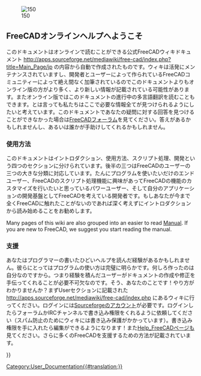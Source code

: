 <languages/>
{{Docnav/ja
|
|[[About_FreeCAD/ja|FreeCADについて]]
}}

[[Image:Crystal_Clear_app_tutorials.png|right|150]]

<span id="Welcome_to_the_FreeCAD_on-line_help"></span>
== FreeCADオンラインヘルプへようこそ ==

<div class="mw-translate-fuzzy">
このドキュメントはオンラインで読むことができる公式FreeCADウィキドキュメント http://apps.sourceforge.net/mediawiki/free-cad/index.php?title=Main_Page/jp の内容から自動で作成されたものです。ウィキは活発にメンテナンスされていますし、開発者とユーザーによって作られているFreeCADコミュニティーによって絶え間なく加筆されているのでこのドキュメントよりもオンライン版の方がより多く、より新しい情報が記載されている可能性があります。またオンライン版ではこのドキュメントの進行中の多言語翻訳を読むこともできます。とは言っても私たちはここで必要な情報全てが見つけられるようにしたいと考えています。このドキュメントであなたの疑問に対する回答を見つけることができなかった場合は[http://forum.freecadweb.org/index.php FreeCADフォーラム]を見てください。答えがあるかもしれませんし、あるいは誰かが手助けしてくれるかもしれません。
</div>

<span id="How_to_use"></span>
=== 使用方法 ===

<div class="mw-translate-fuzzy">
このドキュメントはイントロダクション、使用方法、スクリプト処理、開発という四つのセクションに分けられています。後半の三つはFreeCADのユーザーの三つの大きな分類に対応しています。たんにプログラムを使いたいだけのエンドユーザー、FreeCADのスクリプト処理機能に興味があってFreeCADの機能のカスタマイズを行いたいと思っているパワーユーザー、そして自分のアプリケーションの開発基盤としてFreeCADを考えている開発者です。もしあなたが今まで全くFreeCADに触れたことがないのであれば深く考えずにイントロダクションから読み始めることをお勧めします。
</div>

<div lang="en" dir="ltr" class="mw-content-ltr">
Many pages of this wiki are also grouped into an easier to read [[Manual|Manual]]. If you are new to FreeCAD, we suggest you start reading the manual.
</div>

<span id="Contribute"></span>
=== 支援 ===

<div class="mw-translate-fuzzy">
あなたはプログラマーの書いたひどいヘルプを読んだ経験があるかもしれません。彼らにとってはプログラムの使い方は完璧に明らかです。何しろ作ったのは自分なのですから。つまり経験を積んだユーザーがドキュメントの作成や修正を手伝ってくれることが必要不可欠なのです。そう、あなたのことです！やり方がわかりませんか？まずUserセクションに記載された http://apps.sourceforge.net/mediawiki/free-cad/index.php にあるウィキに行ってください。ログインには[http://sourceforge.net/ Sourceforgeのアカウント]が必要です。ログインしたらフォーラムかIRCチャンネルで書き込み権限をくれるように依頼してください（スパム防止のためにウィキには書き込み保護がかかっています）。書き込み権限を手に入れたら編集ができるようになります！また[[Help_FreeCAD/jp|Help_FreeCAD]]ページも見てください。さらに多くのFreeCADを支援するための方法が記載されています。
</div>

{{Docnav/ja
|
|[[About_FreeCAD/ja|FreeCADについて]]
}}

{{Userdocnavi{{#translation:}}}}
[[Category:User_Documentation{{#translation:}}]]